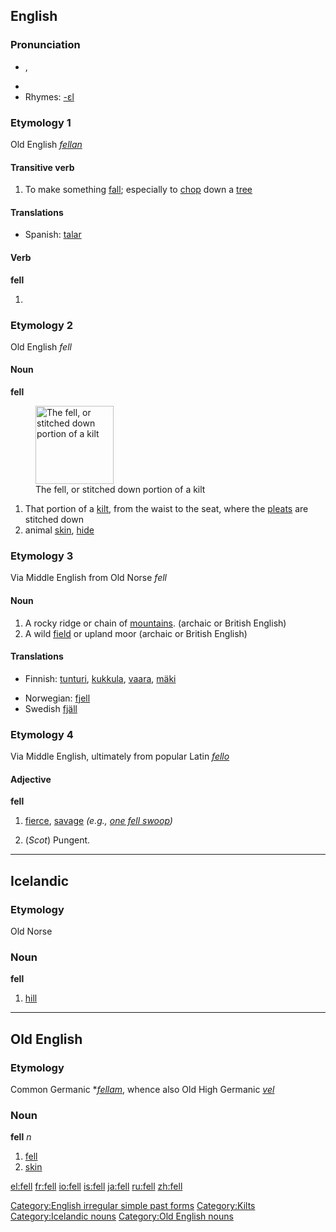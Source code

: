 {{see|Fell}}
{{wikipedia|dab=fell (disambiguation)|fell}}
==English==

{{rank|mean|manner|following|386|fell|different|care|war}}

===Pronunciation===
*{{IPA|/fɛl/}}, {{SAMPA|/fEl/}}
*{{audio|en-us-fell.ogg|Audio (US)}}
*Rhymes: [[Rhymes:English:-ɛl|-ɛl]]

===Etymology 1===
Old English ''[[fellan]]''

====Transitive verb====
{{rfc-trverb|Transitive verb}}
{{en-verb}}

# To make something [[fall]]; especially to [[chop]] down a [[tree]]

====Translations====
{{top}}
{{mid}}
*Spanish: [[talar]]
{{bottom}}

====Verb====
'''fell'''

# {{simple past of|fall}}

===Etymology 2===
Old English ''fell''

====Noun====
'''fell'''

[[Image:Kilt_stitching_001.jpg|thumb|right|125px|The fell, or stitched down portion of a kilt]]

# That portion of a [[kilt]], from the waist to the seat, where the [[pleat]]s are stitched down
# animal [[skin]], [[hide]]

===Etymology 3===
{{wikipedia}}
Via Middle English from Old Norse ''fell''

====Noun====
{{en-noun}}

# A rocky ridge or chain of [[mountain]]s.  (archaic or British English)
# A wild [[field]] or upland moor (archaic or British English)

====Translations====
{{trans-top|rocky ridge}}
*Finnish: [[tunturi]], [[kukkula]], [[vaara]], [[mäki]]
{{trans-mid}}
*Norwegian: [[fjell]] {{n}}
*Swedish [[fjäll]] {{n}}
{{trans-bottom}}

{{trans-top|wild field or upland moor}}
{{trans-mid}}
{{trans-bottom}}

===Etymology 4===
Via Middle English, ultimately from popular Latin ''[[fello]]''

====Adjective====
'''fell'''

# {{archaic}} [[fierce]], [[savage]] ''(e.g., [[one fell swoop]])''
# (''Scot'') Pungent.

[[Category:English irregular simple past forms]]
[[Category:Kilts]]

----

==Icelandic==

===Etymology===
Old Norse

===Noun===
'''fell''' {{n}}

# [[hill]]

[[Category:Icelandic nouns]]

----

==Old English==

===Etymology===
Common Germanic *''[[fellam]]'', whence also Old High Germanic ''[[vel]]''

===Noun===
'''fell''' ''n''

# [[fell]]
# [[skin]]

[[Category:Old English nouns]]

[[el:fell]]
[[fr:fell]]
[[io:fell]]
[[is:fell]]
[[ja:fell]]
[[ru:fell]]
[[zh:fell]]